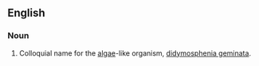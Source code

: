 ==English==
===Noun===
{{en-noun|sg=[[rock]] [[snot]]|-}}
# {{slang}} Colloquial name for the [[algae]]-like organism, [[didymosphenia geminata]].